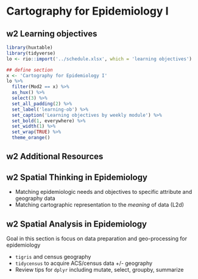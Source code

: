 # Cartography for Epidemiology I

## w2 Learning objectives

```r
library(huxtable)
library(tidyverse)
lo <- rio::import('../schedule.xlsx', which = 'learning objectives')
```

```r
## define section
x <- 'Cartography for Epidemiology I'
lo %>%
  filter(Mod2 == x) %>%
  as_hux() %>%
  select(3) %>%
  set_all_padding(2) %>%
  set_label('learning-ob') %>%
  set_caption('Learning objectives by weekly module') %>%
  set_bold(1, everywhere) %>%
  set_width(1) %>%
  set_wrap(TRUE) %>%
  theme_orange() 
```

## w2 Additional Resources 

## w2 Spatial Thinking in Epidemiology

* Matching epidemiologic needs and objectives to specific attribute and geography data
* Matching cartographic representation to the *meaning* of data (L2d)

## w2 Spatial Analysis in Epidemiology 

Goal in this section is focus on data preparation and geo-processing for epidemiology

* `tigris` and census geography
* `tidycensus` to acquire ACS/census data +/- geography
* Review tips for `dplyr` including mutate, select, groupby, summarize


